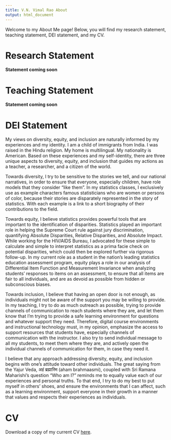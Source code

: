 ```yaml
---
title: V.N. Vimal Rao About
output: html_document
---
```


Welcome to my About Me page! Below, you will find my research statement, teaching statement, DEI statement, and my CV. 

# Research Statement

**Statement coming soon**

# Teaching Statement

**Statement coming soon**

# DEI Statement

My views on diversity, equity, and inclusion are naturally informed by my experiences and my identity. I am a child of immigrants from India. I was raised in the Hindu religion. My home is multilingual. My nationality is American. Based on these experiences and my self-identity, there are three unique aspects to diversity, equity, and inclusion that guides my actions as a teacher, a researcher, and a citizen of the world.

Towards diversity, I try to be sensitive to the stories we tell, and our national narratives, in order to ensure that everyone, especially children, have role models that they consider “like them”. In my statistics classes, I exclusively use as example characters famous statisticians who are women or persons of color, because their stories are disparately represented in the story of statistics. With each example is a link to a short biography of their contributions to the field.

Towards equity, I believe statistics provides powerful tools that are important to the identification of disparities. Statistics played an important role in helping the Supreme Court rule against jury discrimination, quantifying Absolute Disparities, Relative Disparities, and Absolute Impact. While working for the HIV/AIDS Bureau, I advocated for these simple to calculate and simple to interpret statistics as a prima facie check on potential disparities, which could then be explored further via rigorous follow-up. In my current role as a student in the nation's leading statistics education assessment program, equity plays a role in our analysis of Differential Item Function and Measurement Invariance when analyzing students’ responses to items on an assessment, to ensure that all items are fair to all individuals, and are as devoid as possible from hidden or subconscious biases.

Towards inclusion, I believe that having an open door is not enough, as individuals might not be aware of the support you may be willing to provide. In my teaching, I try to do as much outreach as possible, trying to provide channels of communication to reach students where they are, and let them know that I’m trying to provide a safe learning environment for questions and whatever support they need. Therefore, digital course environments and instructional technology must, in my opinion, emphasize the access to support resources that students have, especially channels of communication with the instructor. I also try to send individual message to all my students, to meet them where they are, and actively open the individual channels of communication for them, in case they need it.

I believe that any approach addressing diversity, equity, and inclusion begins with one’s attitude toward other individuals. The great saying from the Yajur Veda, अहं ब्रह्मास्मि (aham brahmaasmi), coupled with Sri Ramana Maharishi’s question “Who am I?” reminds me to equally value each of our experiences and personal truths. To that end, I try to do my best to put myself in others’ shoes, and ensure the environments that I can affect, such as a learning environment, support everyone in their growth in a manner that values and respects their experiences as individuals. 

# CV

Download a copy of my current CV [here](https://github.com/RaoVNV/RaoVNV.github.io/blob/main/RaoVNV_CV.pdf).